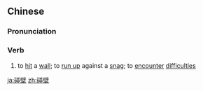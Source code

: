 ==Chinese==
{{zh-forms}}

===Pronunciation===
{{zh-pron
|m=pèngbì
|c=pung3 bik1
|mn=qz,xm,zz:phòng-piah/tw:pōng-piah
|mn_note=pōng-piah - 磅壁 is used in the Mainland
|cat=v
}}

===Verb===
{{zh-verb}}

# to [[hit]] a [[wall]]; to [[run up]] against a [[snag]]; to [[encounter]] [[difficulties]]

[[ja:碰壁]]
[[zh:碰壁]]